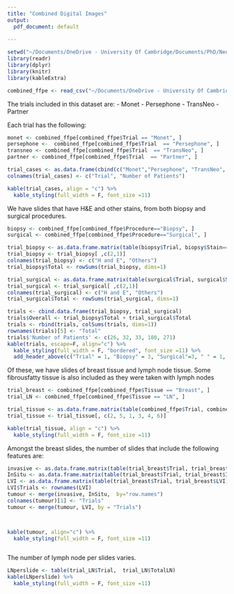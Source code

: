 ```yaml
---
title: "Combined Digital Images"
output:
  pdf_document: default
  
---
```



```r
setwd("~/Documents/OneDrive - University Of Cambridge/Documents/PhD/Neoadjuvant/rscripts/")
library(readr)
library(dplyr)
library(knitr)
library(kableExtra)

combined_ffpe <- read_csv("~/Documents/OneDrive - University Of Cambridge/Documents/PhD/Neoadjuvant/Scanned Images/Combined_ffpe.csv")
```


The trials included in this dataset are:
 - Monet
 - Persephone
 - TransNeo
 - Partner
 
Each trial has the following:
```r
monet <- combined_ffpe[combined_ffpe$Trial == "Monet", ]
persephone <-  combined_ffpe[combined_ffpe$Trial  == "Persephone", ]
transneo <- combined_ffpe[combined_ffpe$Trial  == "TransNeo", ]
partner <- combined_ffpe[combined_ffpe$Trial  == "Partner", ]

trial_cases <- as.data.frame(cbind(c("Monet","Persephone", "TransNeo", "Partner"), c(length(unique(monet$Trial_ID)), length(unique(persephone$Trial_ID)), length(unique(transneo$Trial_ID)), length(unique(partner$Trial_ID)))))
colnames(trial_cases) <- c("Trial", "Number of Patients")

kable(trial_cases, align = "c") %>% 
  kable_styling(full_width = F, font_size =11)
```

 

We have slides that have H&E and other stains, from both biopsy and surgical procedures.  
```r

biopsy <- combined_ffpe[combined_ffpe$Procedure=="Biopsy", ]
surgical <- combined_ffpe[combined_ffpe$Procedure=="Surgical", ]

trial_biopsy <- as.data.frame.matrix(table(biopsy$Trial, biopsy$Stain=="H&E"))
trial_biopsy <- trial_biopsy[ ,c(2,1)]
colnames(trial_biopsy) <- c("H and E", "Others")
trial_biopsy$Total <- rowSums(trial_biopsy, dims=1)

trial_surgical <- as.data.frame.matrix(table(surgical$Trial, surgical$Stain=="H&E"))
trial_surgical <- trial_surgical[ ,c(2,1)]
colnames(trial_surgical) <- c("H and E", "Others")
trial_surgical$Total <- rowSums(trial_surgical, dims=1)

trials <- cbind.data.frame(trial_biopsy, trial_surgical)
trials$Overall <- trial_biopsy$Total + trial_surgical$Total
trials <- rbind(trials, colSums(trials, dims=1))
rownames(trials)[5] <- "Total"
trials$'Number of Patients' <- c(26, 32, 33, 180, 271)
kable(trials, escape=F, align="c") %>%
  kable_styling(full_width = F, "bordered", font_size =11) %>% 
  add_header_above(c("Trial" = 1, "Biopsy" = 3, "Surgical"=3, " " = 1, "  " = 1 ))

```

Of these, we have slides of breast tissue and lymph node tissue.  Some fibrousfatty tissue is also included as they were taken with lymph nodes

```r
trial_breast <- combined_ffpe[combined_ffpe$Tissue == "Breast", ]
trial_LN <- combined_ffpe[combined_ffpe$Tissue == "LN", ]

trial_tissue <- as.data.frame.matrix(table(combined_ffpe$Trial, combined_ffpe$Tissue))
trial_tissue <- trial_tissue[, c(2, 5, 1, 3, 4, 6)]

kable(trial_tissue, align = "c") %>%
  kable_styling(full_width = F, font_size =11)
```

Amongst the breast slides, the number of slides that include the following features are:

```r
invasive <- as.data.frame.matrix(table(trial_breast$Trial, trial_breast$Tumour))
InSitu <- as.data.frame.matrix(table(trial_breast$Trial, trial_breast$InSitu))
LVI <- as.data.frame.matrix(table(trial_breast$Trial, trial_breast$LVI))
LVI$Trials <- rownames(LVI)
tumour <- merge(invasive, InSitu,  by="row.names")
colnames(tumour)[1] <- "Trials"
tumour <- merge(tumour, LVI, by = "Trials")



kable(tumour, align="c") %>%
  kable_styling(full_width = F, font_size =11)



```


The number of lymph node per slides varies.  

```r
LNperslide <- table(trial_LN$Trial,  trial_LN$TotalLN)
kable(LNperslide) %>% 
  kable_styling(full_width = F, font_size =11)
```



